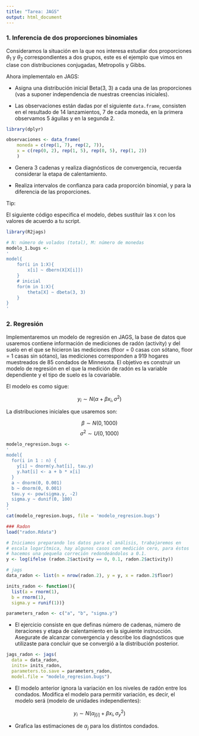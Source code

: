 ```yaml
---
title: "Tarea: JAGS"
output: html_document
---
```


### 1. Inferencia de dos proporciones binomiales
Consideramos la situación en la que nos interesa estudiar dos proporciones 
$\theta_1$ y $\theta_2$ correspondientes a dos grupos, este es el ejemplo que 
vimos en clase con distribuciones conjugadas, Metropolis y Gibbs. 

Ahora implementalo en JAGS:

* Asigna una distribución inicial Beta(3, 3) a cada una de las proporciones 
(vas a suponer independencia de nuestras creencias iniciales). 

* Las observaciones están dadas por el siguiente `data.frame`, consisten en el 
resultado de 14 lanzamientos, 7 de cada moneda, en la primera observamos 5 
águilas y en la segunda 2.

```r
library(dplyr)

observaciones <- data_frame(
    moneda = c(rep(1, 7), rep(2, 7)),
    x = c(rep(0, 2), rep(1, 5), rep(0, 5), rep(1, 2))
    )
```

* Genera 3 cadenas y realiza diagnósticos de convergencia, recuerda considerar 
la etapa de calentamiento.

* Realiza intervalos de confianza para cada proporción binomial, y para la 
diferencia de las proporciones.

Tip:

El siguiente código especifica el modelo, debes sustituir las `X` con los valores
de acuerdo a tu script.

```r
library(R2jags)

# N: número de volados (total), M: número de monedas
modelo_1.bugs <-
'
model{
    for(i in 1:X){
        x[i] ~ dbern(X[X[i]])
    }
    # inicial
    for(m in 1:X){
        theta[X] ~ dbeta(3, 3)
    }
}
'
```

### 2. Regresión

Implementaremos un modelo de regresión en JAGS, la base de datos que
usaremos contiene información de mediciones de radón (activity)
y del suelo en el que se hicieron las mediciones (floor = 0 casas con
sótano, floor = 1 casas sin sótano), las mediciones corresponden a 919
hogares muestreados de 85 condados de Minnesota. El objetivo es
construir un modelo de regresión en el que la medición de radón es la
variable dependiente y el tipo de suelo es la covariable.

El modelo es como sigue:

$$y_i \sim N(\alpha + \beta x_i, \sigma^2)$$

La distribuciones iniciales que usaremos son:

$$\beta \sim N(0, 1000)$$
$$\sigma^2 \sim U(0, 1000)$$

```r
modelo_regresion.bugs <-
'
model{
  for(i in 1 : n) {
    y[i] ~ dnorm(y.hat[i], tau.y) 
    y.hat[i] <- a + b * x[i]
  }
  a ~ dnorm(0, 0.001)
  b ~ dnorm(0, 0.001)
  tau.y <- pow(sigma.y, -2)
  sigma.y ~ dunif(0, 100)
}
'
cat(modelo_regresion.bugs, file = 'modelo_regresion.bugs')

### Radon
load("radon.Rdata")

# Iniciamos preparando los datos para el análisis, trabajaremos en
# escala logarítmica, hay algunos casos con medición cero, para éstos
# hacemos una pequeña correción redondeándolos a 0.1.
y <- log(ifelse (radon.2$activity == 0, 0.1, radon.2$activity))

# jags
data_radon <- list(n = nrow(radon.2), y = y, x = radon.2$floor)

inits_radon <- function(){
  list(a = rnorm(1), 
  b = rnorm(1), 
  sigma.y = runif(1))}

parameters_radon <- c("a", "b", "sigma.y")

```

* El ejercicio consiste en que definas número de cadenas, número de iteraciones
y etapa de calentamiento en la siguiente instrucción. Asegurate de alcanzar
convergencia y describe los diagnósticos que utilizaste para concluir que se 
convergió a la distribución posterior.

```r
jags_radon <- jags(
  data = data_radon, 
  inits= inits_radon, 
  parameters.to.save = parameters_radon, 
  model.file = "modelo_regresion.bugs")
```

* El modelo anterior ignora la variación en los niveles de radón entre los 
condados. Modifica el modelo para permitir variación, es decir, el modelo será 
(modelo de unidades independientes):

$$y_i \sim N(\alpha_{j[i]} + \beta x_i, \sigma_y^2)$$  

* Grafica las estimaciones de $\alpha_{j}$ para los distintos condados.



